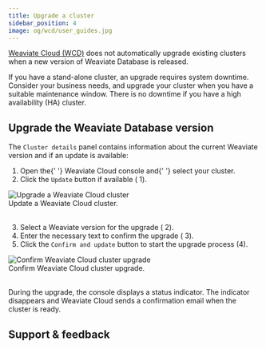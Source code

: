 ```yaml
---
title: Upgrade a cluster
sidebar_position: 4
image: og/wcd/user_guides.jpg
---
```


[Weaviate Cloud (WCD)](https://console.weaviate.cloud/) does not automatically upgrade existing clusters when a new version of Weaviate Database is released.

If you have a stand-alone cluster, an upgrade requires system downtime. Consider your business needs, and upgrade your cluster when you have a suitable maintenance window. There is no downtime if you have a high availability (HA) cluster.

## Upgrade the Weaviate Database version

The `Cluster details` panel contains information about the current Weaviate version and if an update is available:


<div class="row">
  <div class="col col--6">
    <ol>
      <li>
        Open the{' '}
        <Link to="https://console.weaviate.cloud">Weaviate Cloud console</Link> and{' '}
        <Link to="/docs/cloud/manage-clusters/status#select-your-cluster">select your cluster</Link>.
      </li>
      <li>
        Click the <code>Update</code> button if available (
        <span class="callout">1</span>).
      </li>
    </ol>
  </div>
  <div class="col col--6">
    <div class="card">
      <div class="card__image">
        <img src={UpdateCluster} alt="Upgrade a Weaviate Cloud cluster" />
      </div>
      <div class="card__body">Update a Weaviate Cloud cluster.</div>
    </div>
  </div>
</div>
<br />


<div class="row">
  <div class="col col--6">
    <ol start="3">
      <li>
        Select a Weaviate version for the upgrade (
        <span class="callout">2</span>).
      </li>
      <li>
        Enter the necessary text to confirm the upgrade (
        <span class="callout">3</span>).
      </li>
      <li>
        Click the <code>Confirm and update</code> button to start the upgrade
        process (<span class="callout">4</span>).
      </li>
    </ol>
  </div>
  <div class="col col--6">
    <div class="card">
      <div class="card__image">
        <img
          src={UpdateClusterConfirm}
          alt="Confirm Weaviate Cloud cluster upgrade"
        />
      </div>
      <div class="card__body">Confirm Weaviate Cloud cluster upgrade.</div>
    </div>
  </div>
</div>
<br />

During the upgrade, the console displays a status indicator. The indicator disappears and Weaviate Cloud sends a confirmation email when the cluster is ready.

## Support & feedback


<SupportAndTrouble />
